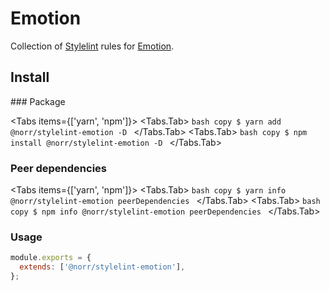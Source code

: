 
# Emotion

Collection of [Stylelint](https://stylelint.io/) rules for [Emotion](https://emotion.sh/).

## Install

<Steps>
  ### Package

  <Tabs items={['yarn', 'npm']}>
    <Tabs.Tab>
      ```bash copy
      $ yarn add @norr/stylelint-emotion -D
      ```
    </Tabs.Tab>
    <Tabs.Tab>
      ```bash copy
      $ npm install @norr/stylelint-emotion -D
      ```
    </Tabs.Tab>
  </Tabs>

  ### Peer dependencies

  <Tabs items={['yarn', 'npm']}>
    <Tabs.Tab>
      ```bash copy
      $ yarn info @norr/stylelint-emotion peerDependencies
      ```
    </Tabs.Tab>
    <Tabs.Tab>
      ```bash copy
      $ npm info @norr/stylelint-emotion peerDependencies
      ```
    </Tabs.Tab>
  </Tabs>

  ### Usage

  ```js copy
  module.exports = {
    extends: ['@norr/stylelint-emotion'],
  };
  ```
</Steps>
